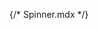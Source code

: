 {/* Spinner.mdx */}



<Meta of={SpinnerStories} />
<Title />
	
`` import { Spinner } from '@nds_core/nds' ``

A banner that highlights important messages.

### Usage criteria

- Avoid using a spinner whenever possible. Make content available to the user as soon as possible
- User feedback should be present when a user action takes longer than 0.1 seconds
- A Spinner is most appropriate for providing feedback for actions that last between 2 and 10 seconds
- Actions that take longer than 10 seconds ideally provide feedback with relative progress, such as a progress bar
- Recommend not to use for full page loading
- Label should be short and concise. Spinner label should accurately explain the state of the requested action along with relevant items being loaded, "Loading page content", "Logging in", "Processing payment"
- Use the small spinner when applied on a button or other small interactive elements such as toggles or links
    - When overlaying buttons, the spinner’s colour should match the button's colour (green spinner for green buttons, and purple spinner for purple buttons)
- Use the large spinner when affecting an entire web page or content block, whose content has not finished loading, such as paginated content
- Both the small and large spinner have an overlay background to visually indicate content behind it is inaccessible. Use the standalone spinner (small/large) as an interstitial placeholder for loading content

# Minimal implementation

- To make the Spinner visible, set the spinning prop to true
- Provide a label to give more context about what is happening
    - The label prop is a string or node that acts as both a line of text under the Spinner as well as text that is communicated to assistive technology
    - Use A11yContent to provide information to assistive technology that should not appear in the Spinner's visible label. This content must be wrapped with a React.Fragment or span if A11yContent is being used. In the next major update, the label prop will be required in code

<Primary />

## Inputs

The component accepts the following inputs (props):

<Controls />

--- 

## Additional variations

Listed below are additional variations of the component.

<Stories />